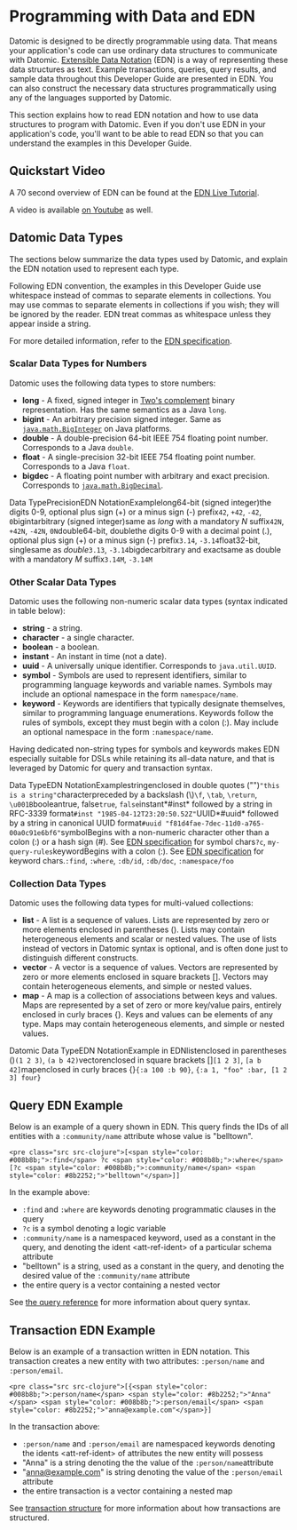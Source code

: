 Programming with Data and EDN
=============================

Datomic is designed to be directly programmable using data. That means your application's code can use ordinary data structures to communicate with Datomic. [Extensible Data Notation](http://edn-format.org) (EDN) is a way of representing these data structures as text. Example transactions, queries, query results, and sample data throughout this Developer Guide are presented in EDN. You can also construct the necessary data structures programmatically using any of the languages supported by Datomic.

This section explains how to read EDN notation and how to use data structures to program with Datomic. Even if you don't use EDN in your application's code, you'll want to be able to read EDN so that you can understand the examples in this Developer Guide.

Quickstart Video
----------------

A 70 second overview of EDN can be found at the [EDN Live Tutorial](../livetutorial/edntutorial.html).

A video is available [on Youtube](https://youtu.be/5eKgRcvEJxU) as well.





Datomic Data Types
------------------

The sections below summarize the data types used by Datomic, and explain the EDN notation used to represent each type.

Following EDN convention, the examples in this Developer Guide use whitespace instead of commas to separate elements in collections. You may use commas to separate elements in collections if you wish; they will be ignored by the reader. EDN treat commas as whitespace unless they appear inside a string.

For more detailed information, refer to the [EDN specification](http://edn-format.org).



### Scalar Data Types for Numbers

Datomic uses the following data types to store numbers:

- **long** - A fixed, signed integer in [Two's complement](https://en.wikipedia.org/wiki/Two%2527s_complement) binary representation. Has the same semantics as a Java `long`.
- **bigint** - An arbitrary precision signed integer. Same as [`java.math.BigInteger`](https://docs.oracle.com/javase/7/docs/api/java/math/BigInteger.html) on Java platforms.
- **double** - A double-precision 64-bit IEEE 754 floating point number. Corresponds to a Java `double`.
- **float** - A single-precision 32-bit IEEE 754 floating point number. Corresponds to a Java `float`.
- **bigdec** - A floating point number with arbitrary and exact precision. Corresponds to [`java.math.BigDecimal`](https://docs.oracle.com/javase/7/docs/api/java/math/BigDecimal.html).

Data TypePrecisionEDN NotationExamplelong64-bit (signed integer)the digits 0-9, optional plus sign (+) or a minus sign (-) prefix`42`, `+42`, `-42`, `0`bigintarbitrary (signed integer)same as *long* with a mandatory *N* suffix`42N`, `+42N`, `-42N`, `0N`double64-bit, doublethe digits 0-9 with a decimal point (.), optional plus sign (+) or a minus sign (-) prefix`3.14`, `-3.14`float32-bit, singlesame as *double*`3.13`, `-3.14`bigdecarbitrary and exactsame as double with a mandatory *M* suffix`3.14M`, `-3.14M`



### Other Scalar Data Types

Datomic uses the following non-numeric scalar data types (syntax indicated in table below):

- **string** - a string.
- **character** - a single character.
- **boolean** - a boolean.
- **instant** - An instant in time (not a date).
- **uuid** - A universally unique identifier. Corresponds to `java.util.UUID`.
- **symbol** - Symbols are used to represent identifiers, similar to programming language keywords and variable names. Symbols may include an optional namespace in the form `namespace/name`.
- **keyword** - Keywords are identifiers that typically designate themselves, similar to programming language enumerations. Keywords follow the rules of symbols, except they must begin with a colon (:). May include an optional namespace in the form `:namespace/name`.

Having dedicated non-string types for symbols and keywords makes EDN especially suitable for DSLs while retaining its all-data nature, and that is leveraged by Datomic for query and transaction syntax.

Data TypeEDN NotationExamplestringenclosed in double quotes ("")`"this is a string"`characterpreceded by a backslash (\\)`\f`, `\tab`, `\return`, `\u001B`booleantrue, false`true`, `false`instant*\#inst* followed by a string in RFC-3339 format`#inst "1985-04-12T23:20:50.52Z"`UUID*\#uuid* followed by a string in canonical UUID format`#uuid "f81d4fae-7dec-11d0-a765-00a0c91e6bf6"`symbolBegins with a non-numeric character other than a colon (:) or a hash sign (#). See [EDN specification](http://edn-format.org) for symbol chars`?c`, `my-query-rules`keywordBegins with a colon (:). See [EDN specification](http://edn-format.org) for keyword chars.`:find`, `:where`, `:db/id`, `:db/doc`, `:namespace/foo`



### Collection Data Types

Datomic uses the following data types for multi-valued collections:

- **list** - A list is a sequence of values. Lists are represented by zero or more elements enclosed in parentheses (). Lists may contain heterogeneous elements and scalar or nested values. The use of lists instead of vectors in Datomic syntax is optional, and is often done just to distinguish different constructs.
- **vector** - A vector is a sequence of values. Vectors are represented by zero or more elements enclosed in square brackets \[\]. Vectors may contain heterogeneous elements, and simple or nested values.
- **map** - A map is a collection of associations between keys and values. Maps are represented by a set of zero or more key/value pairs, entirely enclosed in curly braces {}. Keys and values can be elements of any type. Maps may contain heterogeneous elements, and simple or nested values.

Datomic Data TypeEDN NotationExample in EDNlistenclosed in parentheses ()`(1 2 3)`, `(a b 42)`vectorenclosed in square brackets \[\]`[1 2 3]`, `[a b 42]`mapenclosed in curly braces {}`{:a 100 :b 90}`, `{:a 1, "foo" :bar, [1 2 3] four}`





Query EDN Example
-----------------

Below is an example of a query shown in EDN. This query finds the IDs of all entities with a `:community/name` attribute whose value is "belltown".

```
<pre class="src src-clojure">[<span style="color: #008b8b;">:find</span> ?c <span style="color: #008b8b;">:where</span> [?c <span style="color: #008b8b;">:community/name</span> <span style="color: #8b2252;">"belltown"</span>]]
```



In the example above:

- `:find` and `:where` are keywords denoting programmatic clauses in the query
- `?c` is a symbol denoting a logic variable
- `:community/name` is a namespaced keyword, used as a constant in the query, and denoting the ident &lt;att-ref-ident&gt; of a particular schema attribute
- "belltown" is a string, used as a constant in the query, and denoting the desired value of the `:community/name` attribute
- the entire query is a vector containing a nested vector

See [the query reference](../query/query-data-reference.html) for more information about query syntax.





Transaction EDN Example
-----------------------

Below is an example of a transaction written in EDN notation. This transaction creates a new entity with two attributes: `:person/name` and `:person/email`.

```
<pre class="src src-clojure">[{<span style="color: #008b8b;">:person/name</span> <span style="color: #8b2252;">"Anna"</span> <span style="color: #008b8b;">:person/email</span> <span style="color: #8b2252;">"anna@example.com"</span>}]
```



In the transaction above:

- `:person/name` and `:person/email` are namespaced keywords denoting the idents &lt;att-ref-ident&gt; of attributes the new entity will possess
- "Anna" is a string denoting the the value of the `:person/name`attribute
- "anna@example.com" is string denoting the value of the `:person/email` attribute
- the entire transaction is a vector containing a nested map

See [transaction structure](../transactions/transaction-data-reference.html) for more information about how transactions are structured.